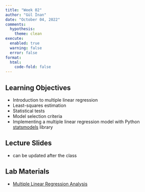 ```yaml
---
title: "Week 02"
author: "Gül İnan"
date: "October 04, 2022"
comments:
  hypothesis: 
    theme: clean
execute: 
  enabled: true
  warning: false
  error: false
format: 
  html:
    code-fold: false
---
```


## Learning Objectives

-   Introduction to multiple linear regression
-   Least-squares estimation
-   Statistical tests
-   Model selection criteria
-   Implementing a multiple linear regression model with Python [statsmodels](https://www.statsmodels.org/stable/index.html) library

## Lecture Slides

- can be updated after the class

<object data="https://nbviewer.org/github/MAT555E-Fall22/MAT555E-Fall22.github.io/blob/main/lectures/Week_03/Week_03_Intro_MLR.pdf" width="750" height="600" type='application/pdf'></object>


## Lab Materials

- [Multiple Linear Regression Analysis](https://colab.research.google.com/github/MAT555E-Fall22/MAT555E-Fall22.github.io/blob/main/lectures/Week_03/Week_03_MLR.ipynb) 

